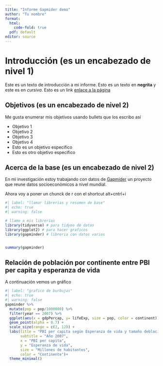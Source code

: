 ```yaml
---
title: "Informe Gapmider demo"
author: "Tu nombre"
format: 
  html:
    code-fold: true
  pdf: default
editor: source
---
```


# Introducción (es un encabezado de nivel 1)

Este es un texto de introducción a mi informe. Esto es un texto en **negrita** y este es en *cursiva*. Esto es un link [enlace a la página](https://www.gapminder.org/)

## Objetivos (es un encabezado de nivel 2)

Me gusta enumerar mis objetivos usando bullets que los escribo así

-   Objetivo 1
-   Objetivo 2
-   Objetivo 3
-   Objetivo 4
-   Esto es un objetivo especifico
-   Esto es otro objetivo especifico

## Acerca de la base (es un encabezado de nivel 2)

En mi investigación estoy trabajando con datos de [Gapmider](https://www.gapminder.org/) un proyecto que reune datos socioeconómicos a nivel mundial.

Ahora voy a poner un chunck de r con el shortcut alt+cntrl+i

```r
#| label: "llamar librerias y resumen de base"
#| echo: true
#| warning: false

# llamo a mis librerías
library(tidyverse) # para tidyeo de datos
library(ggplot2) # para hacer graficos
library(gapminder) # libreria con datos varios


summary(gapminder)

```

## Relación de población por continente entre PBI per capita y esperanza de vida

A continuación vemos un gráfico

```r
#| label: "grafico de burbujas"
#| echo: true
#| warning: false
gapminder %>% 
  mutate(pop = pop/1000000) %>% 
  filter(year == 2007) %>% 
  ggplot(aes(x = gdpPercap, y= lifeExp, size = pop, color = continent)) +
  geom_point(alpha = 0.7) +
  scale_size(range = c(2, 12)) +
  labs(title = "PBI per capita según Esperanza de vida y tamaño deblación",
       subtitle = "Año 2007",
       x = "PBI per capita",
       y = "Esperanza de vida",
       size = "Millones de habitantes",
       color = "Continente")+
  theme_minimal()


```


